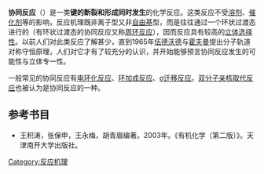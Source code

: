 '''协同反应'''（{{lang-en|Concerted Reaction}}）是一类'''键的断裂和形成同时发生'''的化学反应。这类反应不受[[溶剂|溶剂]]、[[催化剂|催化剂]]等的影响，反应机理既非离子型又非[[自由基|自由基]]型，而是往往通过一个环状过渡态进行的（有环状过渡态的协同反应又称[[周环反应|周环反应]]），因而反应具有较高的[[立体选择性|立体选择性]]。以前人们对此类反应了解甚少，直到1965年[[伍德沃德|伍德沃德]]与[[罗德·霍夫曼|霍夫曼]]提出分子轨道对称守恒原理，人们对它才有了较充分的认识，并开始能够预言协同反应发生的可能性与立体专一性。

一般常见的协同反应有[[电环化反应|电环化反应]]、[[环加成反应|环加成反应]]、[[σ迁移反应|σ迁移反应]]。[[双分子亲核取代反应|双分子亲核取代反应]]也被认为是协同反应的一种。

==参考书目==
*王积涛，张保申，王永梅，胡青眉编著。2003年。《有机化学（第二版）》。天津南开大学出版社。

[[Category:反应机理|Category:反应机理]]

{{化学小作品}}